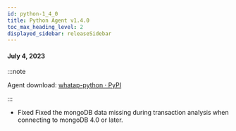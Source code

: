 ```yaml
---
id: python-1_4_0
title: Python Agent v1.4.0
toc_max_heading_level: 2
displayed_sidebar: releaseSidebar
---
```


#### July 4, 2023

:::note

Agent download: [whatap-python · PyPI](https://pypi.org/project/whatap-python/1.4.0/)

:::

- <Status>Fixed</Status> Fixed the mongoDB data missing during transaction analysis when connecting to mongoDB 4.0 or later.
